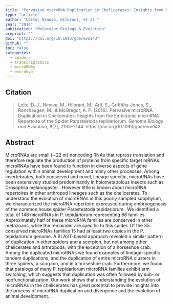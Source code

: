 ```yaml
---
title: "Pervasive microRNA Duplication in Chelicerates: Insights from the Embryonic microRNA Repertoire of the Spider *Parasteatoda tepidariorum*"
type: "article"
author: "Leite, Ninova, Hilbrant, et al."
year: "2016"
publication: "Molecular Biology & Evolution"
preprint: ""
doi: "https://doi.org/10.1093/gbe/evw143"
github: ""
toc: false
categories:
  - spiders
  - transcriptomics
  - microRNAs
  - evo-devo
---
```


## Citation

> Leite, D. J., Ninova, M., Hilbrant, M., Arif, S., Griffiths-Jones, S., Ronshaugen, M., & McGregor, A. P. (2016). Pervasive microRNA Duplication in Chelicerates: Insights from the Embryonic microRNA Repertoire of the Spider Parasteatoda tepidariorum. *Genome Biology and Evolution*, 8(7), 2133–2144. https://doi.org/10.1093/gbe/evw143

## Abstract

MicroRNAs are small (∼22 nt) noncoding RNAs that repress translation and therefore regulate the production of proteins from specific target mRNAs. microRNAs have been found to function in diverse aspects of gene regulation within animal development and many other processes. Among invertebrates, both conserved and novel, lineage specific, microRNAs have been extensively studied predominantly in holometabolous insects such as Drosophila melanogaster . However little is known about microRNA repertoires in other arthropod lineages such as the chelicerates. To understand the evolution of microRNAs in this poorly sampled subphylum, we characterized the microRNA repertoire expressed during embryogenesis of the common house spider Parasteatoda tepidariorum . We identified a total of 148 microRNAs in P. tepidariorum representing 66 families. Approximately half of these microRNA families are conserved in other metazoans, while the remainder are specific to this spider. Of the 35 conserved microRNAs families 15 had at least two copies in the P. tepidariorum genome. A BLAST-based approach revealed a similar pattern of duplication in other spiders and a scorpion, but not among other chelicerates and arthropods, with the exception of a horseshoe crab. Among the duplicated microRNAs we found examples of lineage-specific tandem duplications, and the duplication of entire microRNA clusters in three spiders, a scorpion, and in a horseshoe crab. Furthermore, we found that paralogs of many P. tepidariorum microRNA families exhibit arm switching, which suggests that duplication was often followed by sub- or neofunctionalization. Our work shows that understanding the evolution of microRNAs in the chelicerates has great potential to provide insights into the process of microRNA duplication and divergence and the evolution of animal development.